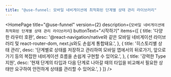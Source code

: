 ```yaml
---
title: "@use-funnel: 모바일 네비게이션에 최적화된 단계별 상태 관리 라이브러리"
---
```



<HomePage
  title="@use-funnel"
  version={2}
  description={`모바일 네비게이션에 최적화된 단계별 상태 관리 라이브러리`}
  buttonText="시작하기"
  items={[
    {
      title: '다양한 라우터 호환',
      desc: '@react-navigation/native와 같은 모바일 네비게이션 라이브러리 및 react-router-dom, next.js와도 손쉽게 통합돼요.',
    },
    {
      title: '히스토리별 상태 관리',
      desc: '단계별로 상태를 저장하고 관리하여 모바일 앱에서의 뒤로가기, 앞으로 가기 등의 복잡한 네비게이션 흐름을 손쉽게 구현할 수 있어요.',
    },
    {
      title: '강력한 Type 지원',
      desc: '현재 단계의 타입과 다음 단계로 나아갈 때의 타입을 비교해서 필요한 상태만 요구하여 안전하게 상태를 관리할 수 있어요.',
    }
  ]}
/>
